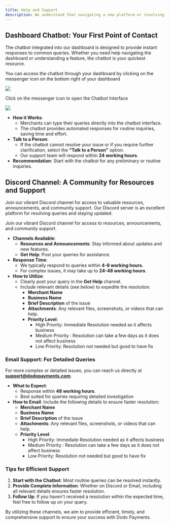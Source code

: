 ```yaml
---
title: Help and Support
description: We understand that navigating a new platform or resolving issues can sometimes require additional support. To ensure a seamless experience, we offer multiple support channels to address all your concerns.
---
```


## Dashboard Chatbot: Your First Point of Contact

The chatbot integrated into our dashboard is designed to provide instant responses to common queries. Whether you need help navigating the dashboard or understanding a feature, the chatbot is your quickest resource. 

You can access the chatbot through your dashboard by clicking on the messenger icon on the bottom right of your dashboard 

<img src="/images/help-support/Customer 1.webp"/>

Click on the messenger icon to open the Chatbot Interface 

<img src="/images/help-support/Customer 2.webp"/>

- **How it Works**:
    - Merchants can type their queries directly into the chatbot interface.
    - The chatbot provides automated responses for routine inquiries, saving time and effort.
- **Talk to a Person**:
    - If the chatbot cannot resolve your issue or if you require further clarification, select the **"Talk to a Person"** option.
    - Our support team will respond within **24 working hours**.
- **Recommendation**: Start with the chatbot for any preliminary or routine inquiries.

## **Discord Channel: A Community for Resources and Support**

Join our vibrant Discord channel for access to valuable resources, announcements, and community support. Our Discord server is an excellent platform for resolving queries and staying updated.

<Card title="Discord Community" icon="link" href="https://discord.gg/bYqAp4ayYh" horizontal>
    Join our vibrant Discord channel for access to resources, announcements, and community support.
</Card>

- **Channels Available**:
    - **Resources and Announcements**: Stay informed about updates and new features.
    - **Get Help**: Post your queries for assistance.
- **Response Time**:
    - We typically respond to queries within **4-8 working hours**.
    - For complex issues, it may take up to **24-48 working hours**.
- **How to Utilize**:
    - Clearly post your query in the **Get Help** channel.
    - Include relevant details (see below) to expedite the resolution.
        - **Merchant Name**
        - **Business Name**
        - **Brief Description** of the issue
        - **Attachments**: Any relevant files, screenshots, or videos that can help.
        - **Priority Level**:
            - High Priority: Immediate Resolution needed as it affects business
            - Medium Priority : Resolution can take a few days as it does not affect business
            - Low Priority: Resolution not needed but good to have fix

### **Email Support: For Detailed Queries**

For more complex or detailed issues, you can reach us directly at [**support@dodopayments.com**](mailto:support@dodopayments.com).

- **What to Expect**:
    - Response within **48 working hours**.
    - Best suited for queries requiring detailed investigation
- **How to Email**:
Include the following details to ensure faster resolution:
    - **Merchant Name**
    - **Business Name**
    - **Brief Description** of the issue
    - **Attachments**: Any relevant files, screenshots, or videos that can help.
    - **Priority Level**:
        - High Priority: Immediate Resolution needed as it affects business
        - Medium Priority : Resolution can take a few days as it does not affect business
        - Low Priority: Resolution not needed but good to have fix

### **Tips for Efficient Support**

1. **Start with the Chatbot**: Most routine queries can be resolved instantly.
2. **Provide Complete Information**: Whether on Discord or Email, including all relevant details ensures faster resolution.
3. **Follow Up**: If you haven't received a resolution within the expected time, feel free to follow up on your query.

By utilizing these channels, we aim to provide efficient, timely, and comprehensive support to ensure your success with Dodo Payments.